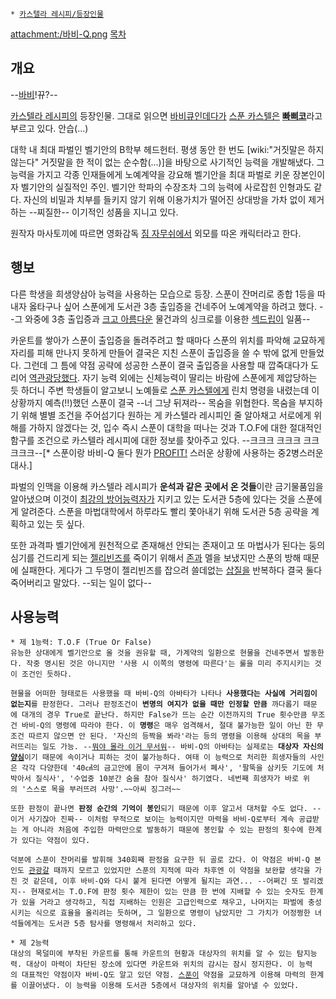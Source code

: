  * [[카스텔라 레시피/등장인물]]
attachment:/바비-Q.png
[[목차]]
== 개요 ==
--[[바비]]!뀨?--

[[카스텔라 레시피]]의 등장인물. 그대로 읽으면 [[바비큐]]인데다가 [[스푼 카스텔]]은 '''[[빠삐코]]'''라고 부르고 있다. 안습(...) 

대학 내 최대 파벌인 벨기안의 B학부 헤드헌터. 평생 동안 한 번도 [wiki:"거짓말은 하지 않는다" 거짓말을 한 적이 없는 순수함(...)]을 바탕으로 사기적인 능력을 개발해냈다. 그 능력을 가지고 각종 인재들에게 노예계약을 강요해 벨기안을 최대 파벌로 키운 장본인이자 벨기안의 실질적인 주인. 벨기안 학파의 수장조차 그의 능력에 사로잡힌 인형과도 같다. 자신의 비밀과 치부를 들키지 않기 위해 이용가치가 떨어진 상대방을 가차 없이 제거하는 --찌질한-- 이기적인 성품을 지니고 있다.

원작자 마사토끼에 따르면 영화감독 [[짐 자무쉬]]에서 외모를 따온 캐릭터라고 한다.
== 행보 ==
다른 학생을 희생양삼아 능력을 사용하는 모습으로 등장. 스푼이 잔머리로 종합 1등을 따내자 옳타구나 싶어 스푼에게 도서관 3층 출입증을 건네주어 노예계약을 하려고 했다. --그 와중에 3층 출입증과 [[크고 아름다운]] 물건과의 싱크로를 이용한 [[섹드립]]이 일품--

카운트를 쌓아가 스푼이 출입증을 돌려주려고 할 때마다 스푼의 위치를 파악해 교묘하게 자리를 피해 만나지 못하게 만들어 결국은 지친 스푼이 출입증을 쓸 수 밖에 없게 만들었다. 그런데 그 틈에 약점 공략에 성공한 스푼이 결국 출입증을 사용할 때 깝죽대다가 도리어 [[역관광]]당했다. 자기 능력 외에는 신체능력이 딸리는 바람에 스푼에게 제압당하는 듯 하더니 주변 학생들이 알고보니 노예들로 [[스푼 카스텔]]에게 린치 명령을 내렸는데 이 상황까지 예측(!!)했던 스푼이 결국 --너 그냥 뒤져라-- 목숨을 위협한다. 목숨을 부지하기 위해 별별 조건을 주어섬기다 원하는 게 카스텔라 레시피인 줄 알아채고 서로에게 위해를 가하지 않겠다는 것, 입수 즉시 스푼이 대학을 떠나는 것과 T.O.F에 대한 절대적인 함구를 조건으로 카스텔라 레시피에 대한 정보를 찾아주고 있다. --크크크 크크크 크크크크크--[* 스푼이랑 바비-Q 둘다 뭔가 [[PROFIT!]] 스러운 상황에 사용하는 중2병스러운 대사.]

파벌의 인맥을 이용해 카스텔라 레시피가 '''운석과 같은 곳에서 온 것들'''이란 금기물품임을 알아냈으며 이것이 [[브람 테스코|최강의 방어능력자]]가 지키고 있는 도서관 5층에 있다는 것을 스푼에게 알려준다. 스푼을 마법대학에서 하루라도 빨리 쫓아내기 위해 도서관 5층 공략을 계획하고 있는 듯 싶다.

또한 과격파 벨기안에게 원천적으로 존재해선 안되는 존재이고 또 마법사가 된다는 둥의 심기를 건드리게 되는 [[젤리빈즈]]를 죽이기 위해서 [[존(카스텔라 레시피|존]]과 멜을 보냈지만 스푼의 방해 때문에 실패한다. 게다가 그 두명이 젤리빈즈를 잡으려 쓸데없는 [[삽질]]을 반복하다 결국 둘다 죽어버리고 말았다. --되는 일이 없다--

== 사용능력 ==
 * 제 1능력: T.O.F (True Or False)
 유능한 상대에게 벨기안으로 올 것을 권유할 때, 가계약의 일환으로 현물을 건네주면서 발동한다. 작중 명시된 것은 아니지만 '사용 시 이쪽의 명령에 따른다'는 룰을 미리 주지시키는 것이 조건인 듯하다. 

 현물을 어떠한 형태로든 사용했을 때 바비-Q의 아바타가 나타나 '''사용했다는 사실에 거리낌이 없는지'''를 판정한다. 그러나 판정조건이 '''변명의 여지가 없을 때만 인정할 만큼''' 까다롭기 때문에 대개의 경우 True로 끝난다. 하지만 False가 뜨는 순간 이전까지의 True 횟수만큼 무조건 바비-Q의 명령에 따라야 한다. 이 '''명령'''은 매우 엄격해서, 절대 불가능한 일이 아닌 한 무조건 따르지 않으면 안 된다. '자신의 등짝을 봐라'라는 등의 명령을 이용해 상대의 목을 부러뜨리는 일도 가능. --[[몰라 뭐야 그거 무서워|뭐야 몰라 이거 무서워]]-- 바비-Q의 아바타는 실제로는 '''대상자 자신의 [[양심]]'''이기 때문에 속이거나 피하는 것이 불가능하다. 여태 이 능력으로 처리한 희생자들의 사인은 각각 다양한데 '40㎤의 금고안에 몸이 구겨져 들어가서 폐사', '팔뚝을 삼키듯 기도에 처박아서 질식사', '수업중 10분간 숨을 참아 질식사' 하기였다. 네번째 희생자가 바로 위의 '스스로 목을 부러뜨려 사망'.~~아씨 징그러~~ 

 또한 판정이 끝나면 '''판정 순간의 기억이 봉인'''되기 때문에 이후 알고서 대처할 수도 없다. --이거 사기잖아 진짜-- 이처럼 무적으로 보이는 능력이지만 마력을 바비-Q로부터 계속 공급받는 게 아니라 처음에 주입한 마력만으로 발동하기 때문에 봉인할 수 있는 판정의 횟수에 한계가 있다는 약점이 있다. 

 덕분에 스푼이 잔머리를 발휘해 340회째 판정을 요구한 뒤 골로 갔다. 이 약점은 바비-Q 본인도 [[관광]]갈 때까지 모르고 있었지만 스푼의 지적에 따라 차후엔 이 약점을 보완할 생각을 가진 것 같은데, 이후 바비-Q와 다시 붙게 된다면 어떻게 될지는 과연... --어쩌긴 또 발리겠지-- 현재로서는 T.O.F에 판정 횟수 제한이 있는 만큼 한 번에 지배할 수 있는 숫자도 한계가 있을 거라고 생각하고, 직접 지배하는 인원은 고급인력으로 채우고, 나머지는 파벌에 충성시키는 식으로 효율을 올리려는 듯하며, 그 일환으로 명령이 남았지만 그 가치가 어정쩡한 녀석들에게는 도서관 5층 탐사를 명령해서 처리하고 있다.

 * 제 2능력
 대상의 목덜미에 부착된 카운트를 통해 카운트의 현황과 대상자의 위치를 알 수 있는 탐지능력. 대상이 마력이 차단된 장소에 있다면 카운트와 위치의 감시는 잠시 정지한다. 이 능력의 대표적인 약점이자 바비-Q도 알고 있던 약점. [[스푼 카스텔|스푼]]이 약점을 교묘하게 이용해 마력의 한계를 이끌어냈다. 이 능력을 이용해 도서관 5층에서 대상자의 위치를 알아낼 수 있었다.
